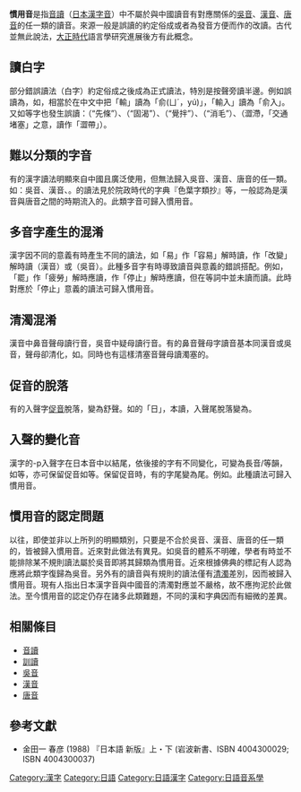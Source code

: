 {{japanese|japanese=慣用音|kana=かんようおん|romaji=Kanyōon}}
{{汉字}}

'''慣用音'''是指[[音讀|音讀]]（[[日本漢字音|日本漢字音]]）中不屬於與中國讀音有對應關係的[[吳音|吳音]]、[[漢音|漢音]]、[[唐音|唐音]]的任一類的讀音。來源一般是誤讀的約定俗成或者為發音方便而作的改讀。古代並無此說法，[[大正時代|大正時代]]語言學研究進展後方有此概念。

== 讀白字 ==
部分錯誤讀法（白字）約定俗成之後成為正式讀法，特別是按聲旁讀半邊。例如{{lang|ja|「輸（シュ）」}}誤讀為{{lang|ja|「ユ」}}，如{{lang|ja|「輸入（ユニュウ）」)}}，相當於在中文中把「輸」讀為「俞(ㄩˊ，yú)」，「輸入」讀為「俞入」。又如{{lang|ja|「洗（セイ）」「滌（デキ）」「涸（カク）」「攪（コウ）」「耗（コウ）」「滞（タイ）」}}等字也發生誤讀：{{lang|ja|「洗滌（センジョウ）」}}（“先條”）、{{lang|ja|「涸渇（コカツ）」}}（“固渴”）、{{lang|ja|「攪拌（カクハン）」}}（“覺拌”）、{{lang-ja|「消耗（ショウモウ）」}}（“消毛”）、{{lang|ja|「渋滞（ジュウタイ）」}}（澀滯，「交通堵塞」之意，讀作「澀帶」）。

== 難以分類的字音 ==
有的漢字讀法明顯來自中國且廣泛使用，但無法歸入吳音、漢音、唐音的任一類。如：{{lang|ja|「茶」}}吳音{{lang|ja|「ダ」「ジャ」}}、漢音{{lang|ja|「タ」}}、{{lang|ja|唐音「サ」}}。{{lang|ja|「チャ」}}的讀法見於院政時代的字典『色葉字類抄』等，一般認為是漢音與唐音之間的時期流入的。此類字音可歸入慣用音。

== 多音字產生的混淆 ==
漢字因不同的意義有時產生不同的讀法，如「易」作「容易」解時讀{{lang|ja|「イ」}}，作「改變」解時讀{{lang|ja|「エキ」}}（漢音）或{{lang|ja|「ヤク」}}（吳音）。此種多音字有時導致讀音與意義的錯誤搭配。例如，「罷」作「疲勞」解時應讀{{lang|ja|「ヒ」}}，作「停止」解時應讀{{lang|ja|「ハイ」}}，但在{{lang|ja|「罷免（ヒメン）」}}等詞中並未讀{{lang|ja|「ハイ」}}而讀{{lang|ja|「ヒ」}}。此時對應於「停止」意義的{{lang|ja|「ヒ」}}讀法可歸入慣用音。

== 清濁混淆 ==
漢音中鼻音聲母讀{{lang|ja|「バ、ダ、ザ、ガ」}}行音，吳音中疑母讀{{lang|ja|「ガ」}}行音。有的鼻音聲母字讀音基本同漢音或吳音，聲母卻清化，如{{lang|ja|「染（セン）」「昂、仰（コウ）」}}。同時也有{{lang|ja|「戟、撃（ゲキ）」}}這樣清塞音聲母讀濁塞的。

== 促音的脫落 ==
有的入聲字[[促音|促音]]脫落，變為舒聲。如{{lang|ja|「日本(ニホン)」}}的「日」，本讀{{lang|ja|「ニチ」}}，入聲尾脫落變為{{lang|ja|「ニ」}}。

== 入聲{{lang|ja|「フ」}}的變化音==
漢字的-p入聲字在日本音中以{{lang|ja|「フ」}}結尾，依後接的字有不同變化，可變為長音{{lang|ja|「ユウ」}}/{{lang|ja|「オウ」}}等韻，如{{lang|ja|「甲子園（コウシエン）」「合成（ゴウセイ）」「入賞（ニュウショウ）」「集会（シュウカイ）」「法廷（ホウテイ）」}}等，亦可保留促音如{{lang|ja|「甲子（カッシ）」「合戦（カッセン）」「入声（ニッショウ）」「集解（シッカイ）」「法度（ハット）」}}等。保留促音時，有的字{{lang|ja|「フ」}}尾變為{{lang|ja|「ツ」}}尾。例如{{lang|ja|「圧力（アツリョク）」「立面（リツメン）」「確執（カクシツ）」中的「圧（アフ）」「立（リフ）」「執（シフ）」}}。此種讀法可歸入慣用音。

== 慣用音的認定問題 ==
以往，即使並非以上所列的明顯類別，只要是不合於吳音、漢音、唐音的任一類的，皆被歸入慣用音。近來對此做法有異見。如吳音的體系不明確，學者有時並不能排除某不規則讀法屬於吳音即將其歸類為慣用音。近來根據佛典的標記有人認為應將此類字復歸為吳音。另外有的讀音與有規則的讀法僅有[[清濁|清濁]]差別，因而被歸入慣用音。現有人指出日本漢字音與中國音的清濁對應並不嚴格，故不應拘泥於此做法。至今慣用音的認定仍存在諸多此類難題，不同的漢和字典因而有細微的差異。

== 相關條目 ==
*[[音讀|音讀]]
*[[訓讀|訓讀]]
*[[吳音|吳音]]
*[[漢音|漢音]]
*[[唐音|唐音]]

== 參考文獻 ==
*金田一 春彦 (1988) 『日本語 新版』上・下 (岩波新書、ISBN 4004300029; ISBN 4004300037) 

[[Category:漢字|Category:漢字]]
[[Category:日語|Category:日語]]
[[Category:日語漢字|Category:日語漢字]]
[[Category:日語音系學|Category:日語音系學]]